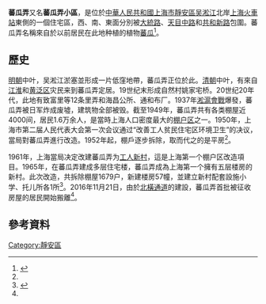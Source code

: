 '''蕃瓜弄'''又名'''蕃瓜弄小區'''，是位於[[中華人民共和國|中華人民共和國]][[上海市|上海市]][[靜安區|靜安區]][[吴淞江|吴淞江]]北岸[[上海火車站|上海火車站]]東側的一個住宅區，西、南、東面分別被[[大統路|大統路]]、[[天目中路|天目中路]]和[[共和新路|共和新路]]包圍。蕃瓜弄名稱來自於以前居民在此地种植的植物[[南瓜|蕃瓜]]<ref name=澎湃>{{cite news |title=从棚户区到上海首批工人新村，蕃瓜弄让路城市建设启动搬迁 |url=https://www.thepaper.cn/newsDetail_forward_1565067 |publisher=澎湃新闻}}</ref>。
==歷史==
[[明朝|明朝]]中叶，吴淞江淤塞並形成一片低窪地帶，蕃瓜弄正位於此。[[清朝|清朝]]中叶，有來自[[江淮|江淮]]和[[黄泛区|黄泛区]]灾民来到蕃瓜弄定居。19世纪末形成自然村姚家宅桥。20世纪20年代，此地有致富里等12条里弄和海昌公所、通和布厂。1937年[[淞滬會戰|淞滬會戰]]爆發，蕃瓜弄被日军炸成废墟，建筑物全部被毁。截至1949年，蕃瓜弄共有各类棚屋近4000间，居民1.6万余人，是當時上海人口密度最大的[[棚户区|棚户区]]之一。1950年，上海市第二届人民代表大会第一次会议通过“改善工人贫民住宅区环境卫生”的决议，當局對蕃瓜弄進行改造。1952年起，棚戶逐步拆除，取而代之的是平房<ref name=澎湃/>。

1961年，上海當局决定改建蕃瓜弄为[[工人新村|工人新村]]，這是上海第一个棚户区改造項目。1965年，在蕃瓜弄建成多层住宅楼，蕃瓜弄成為上海第一个擁有五层楼房的新村。此次改造，共拆除棚屋1679户，新建楼房57幢，並建立新村配套設施小学、托儿所各1所<ref>{{cite news |title=【上海故事】唐家弄、王家宅、谈家桥、童家浜……图溯老闸北俗地名 |url=https://mp.weixin.qq.com/s?src=11&timestamp=1606034861&ver=2721&signature=-i8OCXOhiALTAhOWUGecgwSPDAzPSXJ8iv*74cd9H*sYIRmsL5xpvlxUX2uIRhRXtm7EKvtGRC-KH9mXhBk7OpuYIxx6tFwfli8aBgmNm7bAvRgu9jnwPj5MKJDv7bVU&new=1 |publisher=图溯上海（上海市測繪院） |accessdate=2020-11-22 |archive-date=2020-11-29 |archive-url=https://web.archive.org/web/20201129182504/https://mp.weixin.qq.com/s?src=11&timestamp=1606034861&ver=2721&signature=-i8OCXOhiALTAhOWUGecgwSPDAzPSXJ8iv*74cd9H*sYIRmsL5xpvlxUX2uIRhRXtm7EKvtGRC-KH9mXhBk7OpuYIxx6tFwfli8aBgmNm7bAvRgu9jnwPj5MKJDv7bVU&new=1 |dead-url=no }}</ref>。2016年11月21日，由於[[北橫通道|北橫通道]]的建設，蕃瓜弄首批被征收房屋的居民開始搬離<ref name=澎湃/>。

== 參考資料 ==
{{Reflist|2}}

[[Category:靜安區|Category:靜安區]]